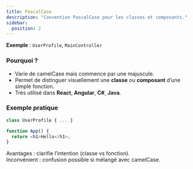 ```yaml
---
title: PascalCase
description: "Convention PascalCase pour les classes et composants."
sidebar:
  position: 2
---
```


**Exemple** : `UserProfile`, `MainController`  

### Pourquoi ?  
- Varie de camelCase mais commence par une majuscule.  
- Permet de distinguer visuellement une **classe** ou **composant** d’une simple fonction.  
- Très utilisé dans **React**, **Angular**, **C#**, **Java**.  

### Exemple pratique

```js
class UserProfile { ... }

function App() {
  return <h1>Hello</h1>;
}
```

Avantages : clarifie l’intention (classe vs fonction).  
Inconvénient : confusion possible si mélangé avec camelCase.  
